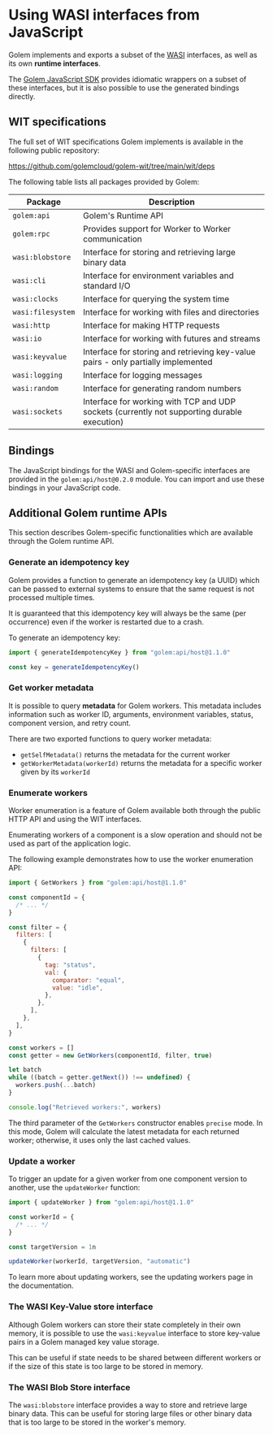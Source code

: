
# Using WASI interfaces from JavaScript

Golem implements and exports a subset of the [WASI](https://wasi.dev) interfaces, as well as its own **runtime interfaces**.

The [Golem JavaScript SDK](/js-language-guide/golem-js-sdk) provides idiomatic wrappers on a subset of these interfaces, but it is also possible to use the generated bindings directly.

## WIT specifications

The full set of WIT specifications Golem implements is available in the following public repository:

https://github.com/golemcloud/golem-wit/tree/main/wit/deps

The following table lists all packages provided by Golem:

| Package           | Description                                                                                 |
| ----------------- | ------------------------------------------------------------------------------------------- |
| `golem:api`       | Golem's Runtime API                                                                         |
| `golem:rpc`       | Provides support for Worker to Worker communication                                         |
| `wasi:blobstore`  | Interface for storing and retrieving large binary data                                      |
| `wasi:cli`        | Interface for environment variables and standard I/O                                        |
| `wasi:clocks`     | Interface for querying the system time                                                      |
| `wasi:filesystem` | Interface for working with files and directories                                            |
| `wasi:http`       | Interface for making HTTP requests                                                          |
| `wasi:io`         | Interface for working with futures and streams                                              |
| `wasi:keyvalue`   | Interface for storing and retrieving key-value pairs - only partially implemented           |
| `wasi:logging`    | Interface for logging messages                                                              |
| `wasi:random`     | Interface for generating random numbers                                                     |
| `wasi:sockets`    | Interface for working with TCP and UDP sockets (currently not supporting durable execution) |

## Bindings

The JavaScript bindings for the WASI and Golem-specific interfaces are provided in the `golem:api/host@0.2.0` module. You can import and use these bindings in your JavaScript code.

## Additional Golem runtime APIs

This section describes Golem-specific functionalities which are available through the Golem runtime API.

### Generate an idempotency key

Golem provides a function to generate an idempotency key (a UUID) which can be passed to external systems to ensure that the same request is not processed multiple times.

It is guaranteed that this idempotency key will always be the same (per occurrence) even if the worker is restarted due to a crash.

To generate an idempotency key:

```javascript
import { generateIdempotencyKey } from "golem:api/host@1.1.0"

const key = generateIdempotencyKey()
```

### Get worker metadata

It is possible to query **metadata** for Golem workers. This metadata includes information such as worker ID, arguments, environment variables, status, component version, and retry count.

There are two exported functions to query worker metadata:

- `getSelfMetadata()` returns the metadata for the current worker
- `getWorkerMetadata(workerId)` returns the metadata for a specific worker given by its `workerId`

### Enumerate workers

Worker enumeration is a feature of Golem available both through the public HTTP API and using the WIT interfaces.

<Callout type="warning">
  Enumerating workers of a component is a slow operation and should not be used as part of the
  application logic.
</Callout>

The following example demonstrates how to use the worker enumeration API:

```javascript
import { GetWorkers } from "golem:api/host@1.1.0"

const componentId = {
  /* ... */
}

const filter = {
  filters: [
    {
      filters: [
        {
          tag: "status",
          val: {
            comparator: "equal",
            value: "idle",
          },
        },
      ],
    },
  ],
}

const workers = []
const getter = new GetWorkers(componentId, filter, true)

let batch
while ((batch = getter.getNext()) !== undefined) {
  workers.push(...batch)
}

console.log("Retrieved workers:", workers)
```

The third parameter of the `GetWorkers` constructor enables `precise` mode. In this mode, Golem will calculate the latest metadata for each returned worker; otherwise, it uses only the last cached values.

### Update a worker

To trigger an update for a given worker from one component version to another, use the `updateWorker` function:

```javascript
import { updateWorker } from "golem:api/host@1.1.0"

const workerId = {
  /* ... */
}

const targetVersion = 1n

updateWorker(workerId, targetVersion, "automatic")
```

To learn more about updating workers, see the updating workers page in the documentation.

### The WASI Key-Value store interface

Although Golem workers can store their state completely in their own memory, it is possible to use the `wasi:keyvalue` interface to store key-value pairs in a Golem managed key value storage.

This can be useful if state needs to be shared between different workers or if the size of this state is too large to be stored in memory.

### The WASI Blob Store interface

The `wasi:blobstore` interface provides a way to store and retrieve large binary data. This can be useful for storing large files or other binary data that is too large to be stored in the worker's memory.
